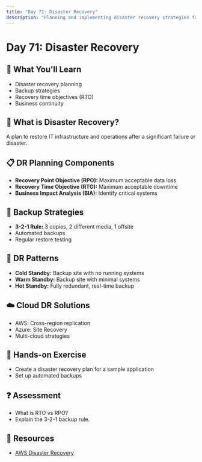 ```yaml
---
title: "Day 71: Disaster Recovery"
description: "Planning and implementing disaster recovery strategies for DevOps environments."
---
```


# Day 71: Disaster Recovery

## 🎯 What You'll Learn

- Disaster recovery planning
- Backup strategies
- Recovery time objectives (RTO)
- Business continuity

## 🚨 What is Disaster Recovery?

A plan to restore IT infrastructure and operations after a significant failure or disaster.

## 📋 DR Planning Components

- **Recovery Point Objective (RPO):** Maximum acceptable data loss
- **Recovery Time Objective (RTO):** Maximum acceptable downtime
- **Business Impact Analysis (BIA):** Identify critical systems

## 💾 Backup Strategies

- **3-2-1 Rule:** 3 copies, 2 different media, 1 offsite
- Automated backups
- Regular restore testing

## 🔄 DR Patterns

- **Cold Standby:** Backup site with no running systems
- **Warm Standby:** Backup site with minimal systems
- **Hot Standby:** Fully redundant, real-time backup

## ☁️ Cloud DR Solutions

- AWS: Cross-region replication
- Azure: Site Recovery
- Multi-cloud strategies

## 📝 Hands-on Exercise

- Create a disaster recovery plan for a sample application
- Set up automated backups

## ❓ Assessment

- What is RTO vs RPO?
- Explain the 3-2-1 backup rule.

## 🔗 Resources

- [AWS Disaster Recovery](https://aws.amazon.com/disaster-recovery/)
